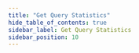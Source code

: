 ```yaml
---
title: "Get Query Statistics"
hide_table_of_contents: true
sidebar_label: Get Query Statistics
sidebar_position: 10
---
```





<LanguageSwitcher supportedLanguages={supportedLanguages} />

<LanguageContent language="csharp">
   <HowToGetQueryStatisticsCsharp />
</LanguageContent>

<LanguageContent language="java">
   <HowToGetQueryStatisticsJava />
</LanguageContent>

<LanguageContent language="nodejs">
   <HowToGetQueryStatisticsNodejs />
</LanguageContent>


<!---
### Session
- [How to Query](../../../client-api/session/querying/how-to-query)
- [How to Customize Query?](../../../client-api/session/querying/how-to-customize-query)


-->